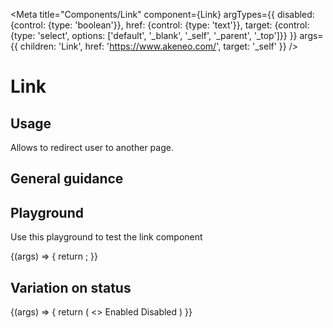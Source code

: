 
<Meta
  title="Components/Link"
  component={Link}
  argTypes={{
    disabled: {control: {type: 'boolean'}},
    href: {control: {type: 'text'}},
    target: {control: {type: 'select', options: ['default', '_blank', '_self', '_parent', '_top']}}
  }}
  args={{
    children: 'Link',
    href: 'https://www.akeneo.com/',
    target: '_self'
  }}
/>

# Link

## Usage
Allows to redirect user to another page.

## General guidance


## Playground

Use this playground to test the link component

<Canvas>
  <Story name="Standard">
    {(args) => {
      return <Link {...args}/>;
    }}
  </Story>
</Canvas>

<ArgsTable story="Standard" />

## Variation on status
<Canvas>
  <Story name="level">
      {(args) => {
          return (
              <>
                  <Link href="https://akeneo.com" disabled={false} {...args}>Enabled</Link>
                  <Link href="https://akeneo.com" disabled={true} {...args}>Disabled</Link>
              </>
          )
      }}
  </Story>
</Canvas>
